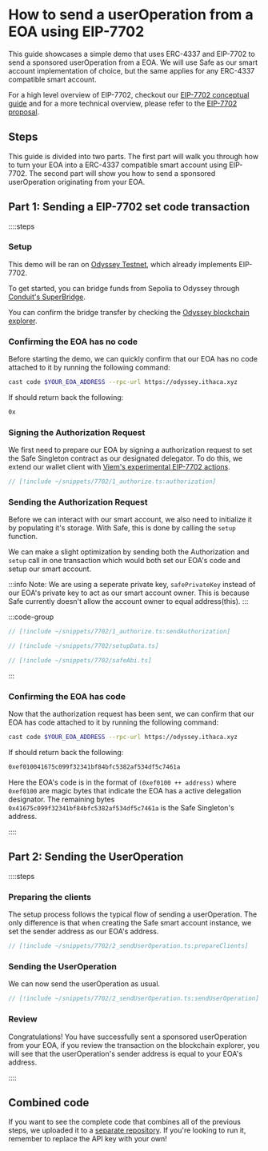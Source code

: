 # How to send a userOperation from a EOA using EIP-7702

This guide showcases a simple demo that uses ERC-4337 and EIP-7702 to send a sponsored userOperation from a EOA. We will use Safe as our smart account implementation of choice, but the same applies for any ERC-4337 compatible smart account.

For a high level overview of EIP-7702, checkout our [EIP-7702 conceptual guide](/conceptual/eip7702) and for a more technical overview, please refer to the [EIP-7702 proposal](https://eips.ethereum.org/EIPS/eip-7702).

## Steps

This guide is divided into two parts. The first part will walk you through how to turn your EOA into a ERC-4337 compatible smart account using EIP-7702. The second part will show you how to send a sponsored userOperation originating from your EOA.

## Part 1: Sending a EIP-7702 set code transaction

::::steps

### Setup

This demo will be ran on [Odyssey Testnet](https://www.ithaca.xyz/updates/odyssey), which already implements EIP-7702.

To get started, you can bridge funds from Sepolia to Odyssey through [Conduit's SuperBridge](https://odyssey-fba0638ec5f46615.testnets.rollbridge.app/).

You can confirm the bridge transfer by checking the [Odyssey blockchain explorer](https://odyssey-explorer.ithaca.xyz/).

### Confirming the EOA has no code

Before starting the demo, we can quickly confirm that our EOA has no code attached to it by running the following command:

```bash
cast code $YOUR_EOA_ADDRESS --rpc-url https://odyssey.ithaca.xyz
```

If should return back the following:

```bash
0x
```

### Signing the Authorization Request

We first need to prepare our EOA by signing a authorization request to set the Safe Singleton contract as our designated delegator. To do this, we extend our wallet client with [Viem's experimental EIP-7702 actions](https://viem.sh/experimental/eip7702).


```ts index.ts
// [!include ~/snippets/7702/1_authorize.ts:authorization]
```

### Sending the Authorization Request

Before we can interact with our smart account, we also need to initialize it by populating it's storage. With Safe, this is done by calling the `setup` function.

We can make a slight optimization by sending both the Authorization and `setup` call in one transaction which would both set our EOA's code and setup our smart account.

:::info
Note: We are using a seperate private key, `safePrivateKey` instead of our EOA's private key to act as our smart account owner. This is because Safe currently doesn't allow the account owner to equal address(this).
:::

:::code-group

```ts [index.ts]
// [!include ~/snippets/7702/1_authorize.ts:sendAuthorization]
```

```ts [setupData.ts]
// [!include ~/snippets/7702/setupData.ts]
```

```ts [safeAbi.ts]
// [!include ~/snippets/7702/safeAbi.ts]
```

:::

### Confirming the EOA has code

Now that the authorization request has been sent, we can confirm that our EOA has code attached to it by running the following command:

```bash
cast code $YOUR_EOA_ADDRESS --rpc-url https://odyssey.ithaca.xyz
```

If should return back the following:

```bash
0xef010041675c099f32341bf84bfc5382af534df5c7461a
```

Here the EOA's code is in the format of `(0xef0100 ++ address)` where `0xef0100` are magic bytes that indicate the EOA has a active delegation designator. The remaining bytes `0x41675c099f32341bf84bfc5382af534df5c7461a` is the Safe Singleton's address.

::::


## Part 2: Sending the UserOperation

::::steps

### Preparing the clients

The setup process follows the typical flow of sending a userOperation. The only difference is that when creating the Safe smart account instance, we set the sender address as our EOA's address.

```ts
// [!include ~/snippets/7702/2_sendUserOperation.ts:prepareClients]
```

### Sending the UserOperation

We can now send the userOperation as usual.

```ts
// [!include ~/snippets/7702/2_sendUserOperation.ts:sendUserOperation]
```

### Review

Congratulations! You have successfully sent a sponsored userOperation from your EOA, if you review the transaction on the blockchain explorer, you will see that the userOperation's sender address is equal to your EOA's address.

::::

## Combined code

If you want to see the complete code that combines all of the previous steps, we uploaded it to a [separate repository](https://github.com/pimlicolabs/7702-demo). If you're looking to run it, remember to replace the API key with your own!
